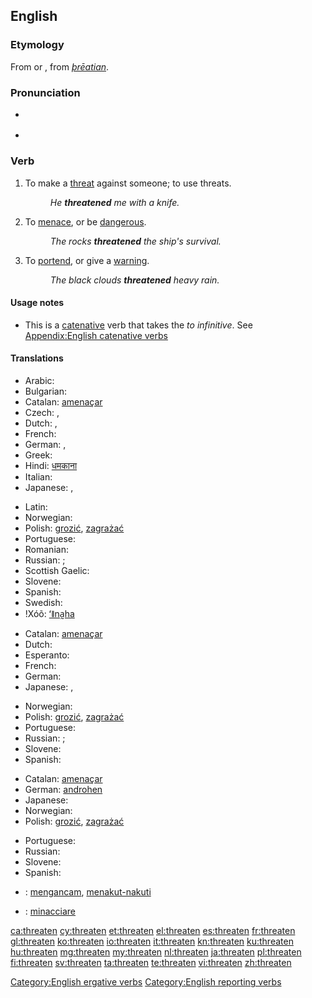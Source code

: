 ==English==

===Etymology===
From {{etyl|enm}} {{term|þreaten|lang=enm}} or {{term|þreten|lang=enm}}, from {{etyl|ang}} ''[[þreatian|þrēatian]]''.

===Pronunciation===
* {{a|UK}} {{IPA|/ˈθret.ən/}}
* {{audio|en-us-threaten.ogg|Audio (US)}}

===Verb===
{{en-verb}}

# To make a [[threat]] against someone; to use threats.
#: ''He '''threatened''' me with a knife.''
# To [[menace]], or be [[dangerous]].
#: ''The rocks '''threatened''' the ship's survival.''
# To [[portend]], or give a [[warning]].
#: ''The black clouds '''threatened''' heavy rain.''

====Usage notes====
* This is a [[catenative]] verb that takes the ''to infinitive''. See [[Appendix:English catenative verbs]]

====Translations====
{{trans-top|To make a threat against someone; to use threats}}
* Arabic: {{t-|ar|هدد|alt=هَدَّدَ|tr=haddada}}
* Bulgarian: {{t|bg|заплашвам|tr=zapláshvam|sc=Cyrl}}
* Catalan: [[amenaçar]]
* Czech: {{t-|cs|hrozit}},  {{t|cs|vyhrožovat}}
* Dutch: {{t+|nl|bedreigen}},  {{t+|nl|dreigen}}
* French: {{t+|fr|menacer}}
* German: {{t+|de|drohen}}, {{t+|de|bedrohen}}
* Greek: {{t+|el|απειλώ}}
* Hindi: [[धमकाना]]
* Italian: {{t+|it|minacciare}}
* Japanese: {{t|ja|脅す|tr=odosu}}, {{t|ja|脅迫する|tr=kyōhaku suru}}
{{trans-mid}}
* Latin: {{t-|la|minor}}
* Norwegian: {{t+|no|true}}
* Polish: [[grozić]], [[zagrażać]]
* Portuguese: {{t+|pt|ameaçar}}
* Romanian: {{t+|ro|amenința}}
* Russian: {{t+|ru|грозить|tr=grozít'}} {{impf}}; {{t|ru|угрожать|tr=ugrožát'}} {{impf}}
* Scottish Gaelic: {{t-|gd|maoidh|xs=Scottish Gaelic}}
* Slovene: {{t+|sl|groziti}}
* Spanish: {{t+|es|amenazar}}
* Swedish: {{t+|sv|hota}}
* !Xóõ: [[ʻǁna̰ha]]
{{trans-bottom}}

{{trans-top|To menace, or be dangerous}}
* Catalan: [[amenaçar]]
* Dutch: {{t+|nl|bedreigen}}
* Esperanto: {{t|eo|minaci}}
* French: {{t+|fr|menacer}}
* German: {{t+|de|bedrohen}}
* Japanese: {{t|ja|脅かす|tr=obiyakasu}}, {{t|ja|威嚇する|tr=ikaku suru}}
{{trans-mid}}
* Norwegian: {{t+|no|true}}
* Polish: [[grozić]], [[zagrażać]]
* Portuguese: {{t+|pt|ameaçar}}
* Russian: {{t+|ru|грозить|tr=grozít'}} {{impf}}; {{t|ru|угрожать|tr=ugrožát'}} {{impf}}
* Slovene: {{t+|sl|groziti}}
* Spanish: {{t+|es|amenazar}}
{{trans-bottom}}

{{trans-top|To portend, or give a warning}}
* Catalan: [[amenaçar]]
* German: [[androhen]]
* Japanese: {{t|ja|威嚇する|tr=ikaku suru}}
* Norwegian: {{t+|no|true}}
* Polish: [[grozić]], [[zagrażać]]
{{trans-mid}}
* Portuguese: {{t+|pt|ameaçar}}
* Russian: {{t|ru|предвещать|tr=pr'edv'eš'át'}} {{impf}}
* Slovene: {{t+|sl|groziti}}
* Spanish: {{t+|es|amenazar}}
{{trans-bottom}}

{{checktrans-top}}
* {{ttbc|id}}: [[ancam|mengancam]], [[takut|menakut-nakuti]]
* {{ttbc|it}}: [[minacciare]]
{{trans-bottom}}

[[Category:English ergative verbs]]
[[Category:English reporting verbs]]

[[ca:threaten]]
[[cy:threaten]]
[[et:threaten]]
[[el:threaten]]
[[es:threaten]]
[[fr:threaten]]
[[gl:threaten]]
[[ko:threaten]]
[[io:threaten]]
[[it:threaten]]
[[kn:threaten]]
[[ku:threaten]]
[[hu:threaten]]
[[mg:threaten]]
[[my:threaten]]
[[nl:threaten]]
[[ja:threaten]]
[[pl:threaten]]
[[fi:threaten]]
[[sv:threaten]]
[[ta:threaten]]
[[te:threaten]]
[[vi:threaten]]
[[zh:threaten]]